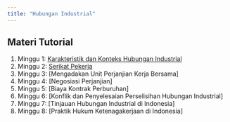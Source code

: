 ```yaml
---
title: "Hubungan Industrial"
---
```


## Materi Tutorial

1. Minggu 1: [Karakteristik dan Konteks Hubungan Industrial](https://bangtedy.github.io/hubungin/minggu1.html)
2. Minggu 2: [Serikat Pekerja](https://bangtedy.github.io/hubungin/minggu2.html)
3. Minggu 3: [Mengadakan Unit Perjanjian Kerja Bersama]
4. Minggu 4: [Negosiasi Perjanjian]
5. Minggu 5: [Biaya Kontrak Perburuhan]
6. Minggu 6: [Konflik dan Penyelesaian Perselisihan Hubungan Industrial]
7. Minggu 7: [Tinjauan Hubungan Industrial di Indonesia]
8. Minggu 8: [Praktik Hukum Ketenagakerjaan di Indonesia]

